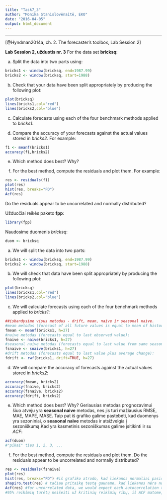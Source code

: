 ```yaml
---
title: "Task7_3"
author: "Monika Stanislovėnaitė, EKO"
date: "2016-04-05"
output: html_document
---
```

---
[@Hyndman2014a, ch. 2. The forecaster’s toolbox, Lab Session 2]

**Lab Session 2, užduotis nr. 3**
For the data set **bricksq**:

(a) Split the data into two parts using: 
```r
bricks1 <- window(bricksq, end=1987.99)
bricks2 <- window(bricksq, start=1988)
```

(b) Check that your data have been split appropriately by producing the following plot: 
```r
plot(bricksq)
lines(bricks1,col="red")
lines(bricks2,col="blue")
```

(c) Calculate forecasts using each of the four benchmark methods applied to *bricks1*.

(d) Compare the accuracy of your forecasts against the actual values stored in *bricks2*. For example: 
```r
f1 <- meanf(bricks1)
accuracy(f1,bricks2)
```

(e) Which method does best? Why?

(f) For the best method, compute the residuals and plot them. For example: 
```r
res <- residuals(f1)
plot(res)
hist(res, breaks="FD")
Acf(res)
```
Do the residuals appear to be uncorrelated and normally distributed?



Užduočiai reikės paketo **fpp**:
```r
library(fpp)
```

Naudosime duomenis *bricksq*:
```r
duom <- bricksq
```

(a) We will split the data into two parts:
```r
bricks1 <- window(bricksq, end=1987.99)
bricks2 <- window(bricksq, start=1988)
```

(b) We will check that data have been split appropriately by producing the following plot:
```r
plot(bricksq)
lines(bricks1,col="red")
lines(bricks2,col="blue")
```

(c) We will calculate forecasts using each of the four benchmark methods applied to *bricks1*:
```r
##isbandysime visus metodus - drift, mean, naive ir seasonal naive.
#mean metodas (forecast of all future values is equal to mean of historical data):
fmean <- meanf(bricks1, h=27)
#naive metodas (forecasts equal to last observed value):
fnaive <- naive(bricks1, h=27)
#seasonal naive metodas (forecasts equal to last value from same season):
fsnaive <- snaive(bricks1, h=27)
#drift metodas (forecasts equal to last value plus average change):
fdrift <- rwf(bricks1, drift=TRUE, h=27)
```

(d) We will compare the accuracy of forecasts against the actual values stored in *bricks2*:
```r
accuracy(fmean, bricks2)
accuracy(fnaive, bricks2)
accuracy(fsnaive, bricks2)
accuracy(fdrift, bricks2)
```

(e) Which method does best? Why?
Geriausias metodas prognozavimui šiuo atveju yra **seasonal naive** metodas, nes jis turi mažiausius RMSE, MAE, MAPE, MASE. Taip pat iš grafiko galime pastebėti, kad duomenys yra sezoniniai, o **seasonal naive** metodas ir atsižvelgia į sezoniškumą.Kad yra kasmetinis sezoniškumas galime įsitikinti ir su *ACF*:
```r
acf(duom)
#"pikai" ties 1, 2, 3, ...
```

(f) For the best method, compute the residuals and plot them. Do the residuals appear to be uncorrelated and normally distributed?
```r
res <- residuals(fsnaive)
plot(res)
hist(res, breaks="FD") #iš grafiko atrodo, kad liekanos normaliai pasiskirsčiusios
shapiro.test(res) # tačiau pritaikę testą gauname, kad liekanos nėra normalios
Acf(res) #for uncorrelated data, we would expect each autocorrelation to be close to 0
#95% reikšmių turėtų neišeiti už kritinių reikšmių ribų, iš ACF matome, kad nemažai reikšmių išeina už krinitių reikšmių, tai greičiausiai liekanos yra koreliuotos.
```
